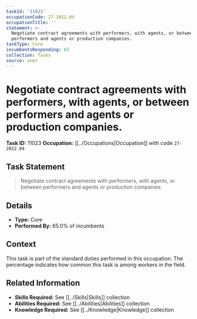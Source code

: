 ```yaml
---
taskId: '11023'
occupationCode: 27-2012.04
occupationTitle: ''
statement: >-
  Negotiate contract agreements with performers, with agents, or between
  performers and agents or production companies.
taskType: Core
incumbentsResponding: 65
collection: Tasks
source: onet
---
```

# Negotiate contract agreements with performers, with agents, or between performers and agents or production companies.

**Task ID:** 11023
**Occupation:** [[../Occupations|Occupation]] with code `27-2012.04`

## Task Statement

> Negotiate contract agreements with performers, with agents, or between performers and agents or production companies.

## Details

- **Type:** Core
- **Performed By:** 65.0% of incumbents

## Context

This task is part of the standard duties performed in this occupation. The percentage indicates how common this task is among workers in the field.

## Related Information

- **Skills Required:** See [[../Skills|Skills]] collection
- **Abilities Required:** See [[../Abilities|Abilities]] collection
- **Knowledge Required:** See [[../Knowledge|Knowledge]] collection
